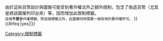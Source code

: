 <!-- Fair use tag, based on Template:Image-license-fairuse -->{{imbox
| type       = license
| class      = restriction-currency
| image      = [[Image:PDmaybe-icon.svg|64px|May be copyrighted|link=]]
| imageright = [[Image:Money_Coin_Icon.svg|64px]]
| text       = {{#switch:{{{circulating}}}
|ancient=此圖像描述的是一種古老的[[貨幣|貨幣單位]]或相似的官方硬幣。'''<br>雖然此設計可能因年代久遠而屬於公有領域，但仍必須仔細檢查其著作權狀態。如果該圖像以自由授權釋出，應移除此標籤。'''
|yes=此圖像描述的是正在流通的[[貨幣|貨幣單位]]或相似的官方硬幣。<br>部分貨幣設計'''有可能不符合著作權要求，或已經處於[[公有領域]]'''。其餘的設計則為'''著作權所有'''。 
|no=此圖像描述的一種[[貨幣|貨幣單位]]或相似的官方硬幣，但已經捨棄或不再是流通貨幣。<br>部分貨幣設計'''有可能不符合著作權要求，或已經處於[[公有領域]]'''。其餘的設計則為'''著作權所有'''。 
|#default=目前還不清楚此貨幣或官方代幣是否為流通狀態。如果上傳者擁有相關資訊，請更新此模板。{{file other|[[Category:沒有流通參數的貨幣圖像]]}}
}}

由於這些貨幣設計與圖像可能受到著作權法外之額外限制，包含了偽造貨幣（尤其是將該圖像列印出來）等，因而增加此限制標籤。<br />

<small>這個'''不是'''著作權標籤。除這個標籤之外，此圖像同時需要一個有效的著作權許可。</small>
}}
{{#ifeq:{{{circulating|no}}}|yes|{{file other|[[Category:Images of circulating currency]]}}|}}
<noinclude>{{documentation}}
[[Category:限制標籤]]
</noinclude>